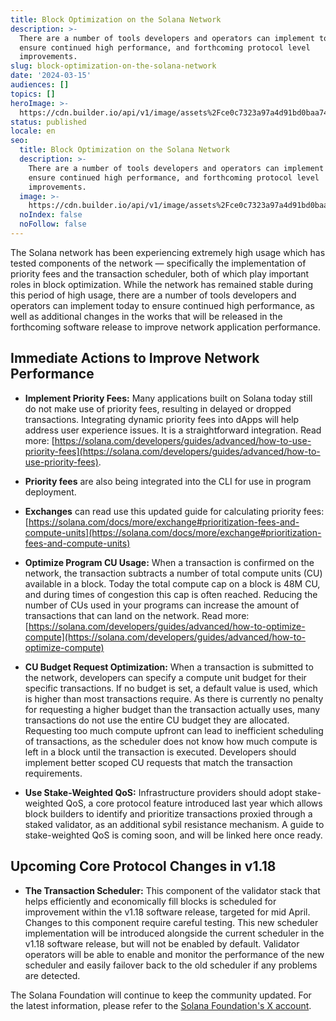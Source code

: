 ```yaml
---
title: Block Optimization on the Solana Network
description: >-
  There are a number of tools developers and operators can implement today to
  ensure continued high performance, and forthcoming protocol level
  improvements.
slug: block-optimization-on-the-solana-network
date: '2024-03-15'
audiences: []
topics: []
heroImage: >-
  https://cdn.builder.io/api/v1/image/assets%2Fce0c7323a97a4d91bd0baa7490ec9139%2F1874ed15459645e7b8f3afb21a38041f
status: published
locale: en
seo:
  title: Block Optimization on the Solana Network
  description: >-
    There are a number of tools developers and operators can implement today to
    ensure continued high performance, and forthcoming protocol level
    improvements.
  image: >-
    https://cdn.builder.io/api/v1/image/assets%2Fce0c7323a97a4d91bd0baa7490ec9139%2F1874ed15459645e7b8f3afb21a38041f
  noIndex: false
  noFollow: false
---
```


The Solana network has been experiencing extremely high usage which has tested components of the network — specifically the implementation of priority fees and the transaction scheduler, both of which play important roles in block optimization. While the network has remained stable during this period of high usage, there are a number of tools developers and operators can implement today to ensure continued high performance, as well as additional changes in the works that will be released in the forthcoming software release to improve network application performance.

## Immediate Actions to Improve Network Performance

-   **Implement Priority Fees:** Many applications built on Solana today still do not make use of priority fees, resulting in delayed or dropped transactions. Integrating dynamic priority fees into dApps will help address user experience issues. It is a straightforward integration. Read more: [https://solana.com/developers/guides/advanced/how-to-use-priority-fees](https://solana.com/developers/guides/advanced/how-to-use-priority-fees).

-   **Priority fees** are also being integrated into the CLI for use in program deployment. 
-   **Exchanges** can read use this updated guide for calculating priority fees: [https://solana.com/docs/more/exchange#prioritization-fees-and-compute-units](https://solana.com/docs/more/exchange#prioritization-fees-and-compute-units)

-   **Optimize Program CU Usage:** When a transaction is confirmed on the network, the transaction subtracts a number of total compute units (CU) available in a block. Today the total compute cap on a block is 48M CU, and during times of congestion this cap is often reached. Reducing the number of CUs used in your programs can increase the amount of transactions that can land on the network. Read more: [https://solana.com/developers/guides/advanced/how-to-optimize-compute](https://solana.com/developers/guides/advanced/how-to-optimize-compute)
-   **CU Budget Request Optimization:** When a transaction is submitted to the network, developers can specify a compute unit budget for their specific transactions. If no budget is set, a default value is used, which is higher than most transactions require. As there is currently no penalty for requesting a higher budget than the transaction actually uses, many transactions do not use the entire CU budget they are allocated. Requesting too much compute upfront can lead to inefficient scheduling of transactions, as the scheduler does not know how much compute is left in a block until the transaction is executed. Developers should implement better scoped CU requests that match the transaction requirements.
-   **Use Stake-Weighted QoS:** Infrastructure providers should adopt stake-weighted QoS, a core protocol feature introduced last year which allows block builders to identify and prioritize transactions proxied through a staked validator, as an additional sybil resistance mechanism. A guide to stake-weighted QoS is coming soon, and will be linked here once ready.

## Upcoming Core Protocol Changes in v1.18

-   **The Transaction Scheduler:** This component of the validator stack that helps efficiently and economically fill blocks is scheduled for improvement within the v1.18 software release, targeted for mid April. Changes to this component require careful testing. This new scheduler implementation will be introduced alongside the current scheduler in the v1.18 software release, but will not be enabled by default. Validator operators will be able to enable and monitor the performance of the new scheduler and easily failover back to the old scheduler if any problems are detected.

The Solana Foundation will continue to keep the community updated. For the latest information, please refer to the [Solana Foundation's X account](https://twitter.com/solanafndn).
